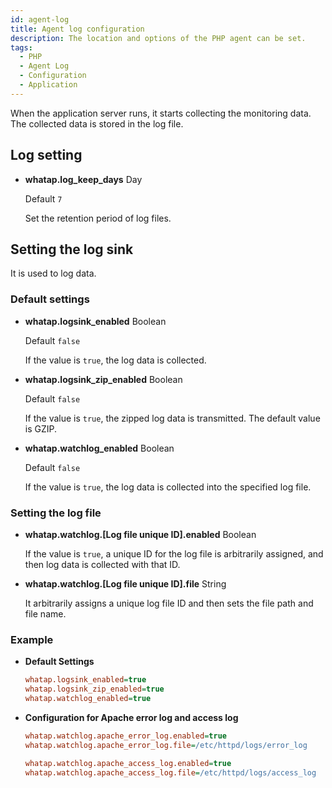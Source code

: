 ```yaml
---
id: agent-log
title: Agent log configuration
description: The location and options of the PHP agent can be set.
tags:
  - PHP
  - Agent Log
  - Configuration
  - Application
---
```


When the application server runs, it starts collecting the monitoring data. The collected data is stored in the log file. 

## Log setting

-   **whatap.log_keep_days** <span class='type'>Day</span>

    Default `7`

    Set the retention period of log files.

## Setting the log sink

It is used to log data.

### Default settings

-   **whatap.logsink_enabled** <span class='type'>Boolean</span>

    Default `false`

    If the value is `true`, the log data is collected.

-   **whatap.logsink_zip_enabled** <span class='type'>Boolean</span>

    Default `false`

    If the value is `true`, the zipped log data is transmitted. The default value is GZIP.

-   **whatap.watchlog_enabled** <span class='type'>Boolean</span>

    Default `false`

    If the value is `true`, the log data is collected into the specified log file.

### Setting the log file

-   **whatap.watchlog.[Log file unique ID].enabled** <span class='type'>Boolean</span>

    If the value is `true`, a unique ID for the log file is arbitrarily assigned, and then log data is collected with that ID.

-   **whatap.watchlog.[Log file unique ID].file** <span class='type'>String</span>

    It arbitrarily assigns a unique log file ID and then sets the file path and file name.

### Example

-   **Default Settings**

    ```ini title='whatap.conf'
    whatap.logsink_enabled=true
    whatap.logsink_zip_enabled=true
    whatap.watchlog_enabled=true
    ```

-   **Configuration for Apache error log and access log**

    ```ini title='whatap.conf'
    whatap.watchlog.apache_error_log.enabled=true
    whatap.watchlog.apache_error_log.file=/etc/httpd/logs/error_log

    whatap.watchlog.apache_access_log.enabled=true
    whatap.watchlog.apache_access_log.file=/etc/httpd/logs/access_log
    ```
